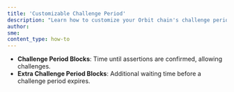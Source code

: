 ```yaml
---
title: 'Customizable Challenge Period'
description: "Learn how to customize your Orbit chain's challenge period"
author:
sme:
content_type: how-to
---
```


- **Challenge Period Blocks**: Time until assertions are confirmed, allowing challenges.
- **Extra Challenge Period Blocks**: Additional waiting time before a challenge period expires.
